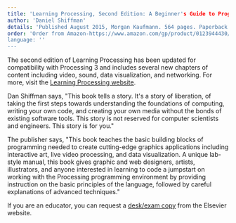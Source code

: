 ```yaml
---
title: 'Learning Processing, Second Edition: A Beginner's Guide to Programming Images, Animation, and Interaction'
author: 'Daniel Shiffman'
details: 'Published August 2015, Morgan Kaufmann. 564 pages. Paperback.'
order: 'Order from Amazon-https://www.amazon.com/gp/product/0123944430/ref=as_li_ss_tl?ref_=nav_ya_signin&linkCode=sl1&tag=processing09-20&linkId=fb0eeedd8fb1016a790e83d538a1c030
language: ''
---
```


The second edition of Learning Processing has been updated for compatibility with Processing 3 and includes several new chapters of content including video, sound, data visualization, and networking. For more, visit the [Learning Processing website](http://www.learningprocessing.com/).

Dan Shiffman says, "This book tells a story. It's a story of liberation, of taking the first steps towards understanding the foundations of computing, writing your own code, and creating your own media without the bonds of existing software tools. This story is not reserved for computer scientists and engineers. This story is for you."

The publisher says, "This book teaches the basic building blocks of programming needed to create cutting-edge graphics applications including interactive art, live video processing, and data visualization. A unique lab-style manual, this book gives graphic and web designers, artists, illustrators, and anyone interested in learning to code a jumpstart on working with the Processing programming environment by providing instruction on the basic principles of the language, followed by careful explanations of advanced techniques."

If you are an educator, you can request a [desk/exam copy](http://textbooks.elsevier.com/) from the Elsevier website.
